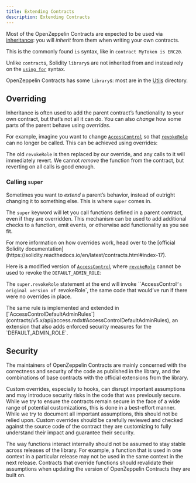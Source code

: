 ```yaml
---
title: Extending Contracts
description: Extending Contracts
---
```


Most of the OpenZeppelin Contracts are expected to be used via [inheritance](https://solidity.readthedocs.io/en/latest/contracts.html#inheritance): you will _inherit_ from them when writing your own contracts.

This is the commonly found `is` syntax, like in `contract MyToken is ERC20`.


Unlike ``contract``s, Solidity ``library``s are not inherited from and instead rely on the [`using for`](https://solidity.readthedocs.io/en/latest/contracts.html#using-for) syntax.

OpenZeppelin Contracts has some ``library``s: most are in the [Utils](contracts/v5.x/api/utils.mdx) directory.

## Overriding

Inheritance is often used to add the parent contract’s functionality to your own contract, but that’s not all it can do. You can also _change_ how some parts of the parent behave using _overrides_.

For example, imagine you want to change [`AccessControl`](contracts/v5.x/api/access.mdx#AccessControl) so that [`revokeRole`](contracts/v5.x/api/access.mdx#AccessControl-revokeRole-bytes32-address-) can no longer be called. This can be achieved using overrides:

The old `revokeRole` is then replaced by our override, and any calls to it will immediately revert. We cannot _remove_ the function from the contract, but reverting on all calls is good enough.

### Calling `super`

Sometimes you want to _extend_ a parent’s behavior, instead of outright changing it to something else. This is where `super` comes in.

The `super` keyword will let you call functions defined in a parent contract, even if they are overridden. This mechanism can be used to add additional checks to a function, emit events, or otherwise add functionality as you see fit.

<Callout>
For more information on how overrides work, head over to the [official Solidity documentation](https://solidity.readthedocs.io/en/latest/contracts.html#index-17).
</Callout>

Here is a modified version of [`AccessControl`](contracts/v5.x/api/access.mdx#AccessControl) where [`revokeRole`](contracts/v5.x/api/access.mdx#AccessControl-revokeRole-bytes32-address-) cannot be used to revoke the `DEFAULT_ADMIN_ROLE`:

The `super.revokeRole` statement at the end will invoke ``AccessControl`’s original version of `revokeRole`, the same code that would’ve run if there were no overrides in place.

<Callout>
The same rule is implemented and extended in [`AccessControlDefaultAdminRules`](contracts/v5.x/api/access.mdx#AccessControlDefaultAdminRules), an extension that also adds enforced security measures for the `DEFAULT_ADMIN_ROLE`.
</Callout>

## Security

The maintainers of OpenZeppelin Contracts are mainly concerned with the correctness and security of the code as published in the library, and the combinations of base contracts with the official extensions from the library.

Custom overrides, especially to hooks, can disrupt important assumptions and may introduce security risks in the code that was previously secure. While we try to ensure the contracts remain secure in the face of a wide range of potential customizations, this is done in a best-effort manner. While we try to document all important assumptions, this should not be relied upon. Custom overrides should be carefully reviewed and checked against the source code of the contract they are customizing to fully understand their impact and guarantee their security.

The way functions interact internally should not be assumed to stay stable across releases of the library. For example, a function that is used in one context in a particular release may not be used in the same context in the next release. Contracts that override functions should revalidate their assumptions when updating the version of OpenZeppelin Contracts they are built on.
